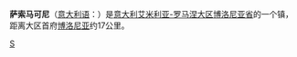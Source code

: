 {{Infobox Settlement
| name = 萨索马可尼<br/>Sasso Marconi
| image_skyline = 
| imagesize = 
| image_caption = 
| image_flag = 
| image_shield = 
| pushpin_map = Italy
| pushpin_label_position = bottom
| subdivision_type = 国家
| subdivision_name = {{ITA}}
| subdivision_type1 = [[意大利行政区划|大区]]
| subdivision_name1 = [[艾米利亚-罗马涅大区|艾米利亚-罗马涅大区]]
| subdivision_type2 = [[意大利行政区划|省]]
| subdivision_name2 =  [[博洛尼亚省|博洛尼亚省]]
| elevation_m = 128
| elevation_ft = 
| area_total_km2 = 96
| population_as_of = 2003年
| population_total = 13781
| population_density_km2 = auto
| timezone = [[CET|CET]]
| utc_offset = +1
| timezone_DST = [[CEST|CEST]]
| utc_offset_DST = +2
| website = [http://www.comune.sassomarconi.bo.it 官方网站] 
}}
'''萨索马可尼'''（[[意大利语|意大利语]]：'''{{lang|it|Sasso Marconi}}'''）是[[意大利|意大利]][[艾米利亚-罗马涅大区|艾米利亚-罗马涅大区]][[博洛尼亚省|博洛尼亚省]]的一个镇，距离大区首府[[博洛尼亚|博洛尼亚]]约17公里。

{{博洛尼亞省市鎮}}
{{normdaten}}
{{Italy-geo-stub}}

[[Category:博洛尼亚广域市市镇|S]]
